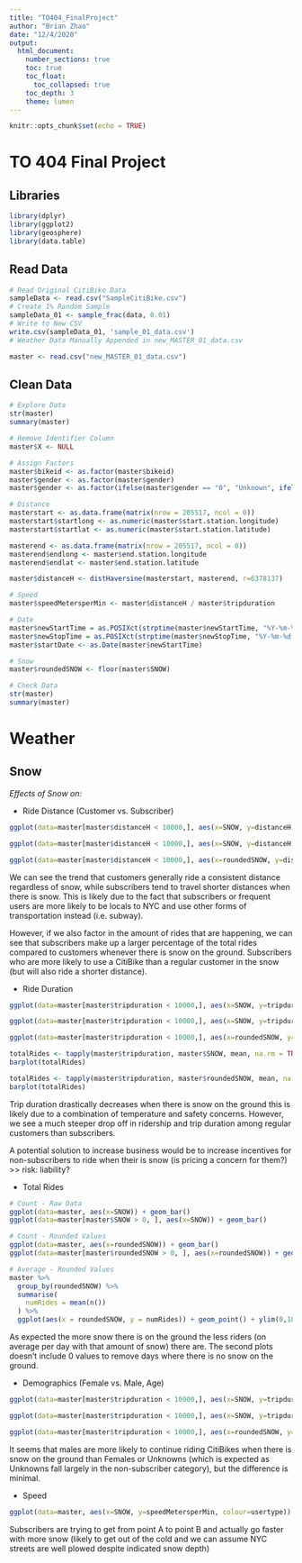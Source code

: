 ```yaml
---
title: "TO404_FinalProject"
author: "Brian Zhao"
date: "12/4/2020"
output: 
  html_document:
    number_sections: true
    toc: true
    toc_float: 
      toc_collapsed: true
    toc_depth: 3
    theme: lumen
---
```


```r
knitr::opts_chunk$set(echo = TRUE)
```

# TO 404 Final Project

## Libraries
```r
library(dplyr)
library(ggplot2)
library(geosphere)
library(data.table)
```

## Read Data
```r
# Read Original CitiBike Data
sampleData <- read.csv("SampleCitiBike.csv")
# Create 1% Random Sample
sampleData_01 <- sample_frac(data, 0.01)
# Write to New CSV
write.csv(sampleData_01, 'sample_01_data.csv')
# Weather Data Manually Appended in new_MASTER_01_data.csv
```

```r
master <- read.csv("new_MASTER_01_data.csv")
```

## Clean Data
```r
# Explore Data
str(master)
summary(master)

# Remove Identifier Column
master$X <- NULL

# Assign Factors
master$bikeid <- as.factor(master$bikeid)
master$gender <- as.factor(master$gender)
master$gender <- as.factor(ifelse(master$gender == "0", "Unknown", ifelse(master$gender == "1", "Male", "Female")))

# Distance
masterstart <- as.data.frame(matrix(nrow = 205517, ncol = 0))
masterstart$startlong <- as.numeric(master$start.station.longitude)
masterstart$startlat <- as.numeric(master$start.station.latitude)

masterend <- as.data.frame(matrix(nrow = 205517, ncol = 0))
masterend$endlong <- master$end.station.longitude
masterend$endlat <- master$end.station.latitude

master$distanceH <- distHaversine(masterstart, masterend, r=6378137)

# Speed
master$speedMetersperMin <- master$distanceH / master$tripduration

# Date
master$newStartTime = as.POSIXct(strptime(master$newStartTime, "%Y-%m-%d %H:%M:%S"))
master$newStopTime = as.POSIXct(strptime(master$newStopTime, "%Y-%m-%d %H:%M:%S"))
master$startDate <- as.Date(master$newStartTime)

# Snow
master$roundedSNOW <- floor(master$SNOW)

# Check Data
str(master)
summary(master)
```

# Weather

## Snow
*Effects of Snow on:*

- Ride Distance (Customer vs. Subscriber)
```r
ggplot(data=master[master$distanceH < 10000,], aes(x=SNOW, y=distanceH, colour=usertype)) + geom_smooth() + labs(title = "Effects of Snow on Citi Bike Ride Distance", x = "Snow Depth (inches)", y = "Distance (meters)")

ggplot(data=master[master$distanceH < 10000,], aes(x=SNOW, y=distanceH, colour=usertype)) + geom_point(alpha = 0.5) + geom_jitter() + labs(title = "Effects of Snow on Citi Bike Ride Distance", x = "Snow Depth (inches)", y = "Distance (meters)")

ggplot(data=master[master$distanceH < 10000,], aes(x=roundedSNOW, y=distanceH, colour=usertype)) + geom_point(alpha = 0.5) + geom_jitter() + labs(title = "Effects of Snow on Citi Bike Ride Distance", x = "Snow Depth (rounded inches)", y = "Distance (meters)")
```

We can see the trend that customers generally ride a consistent distance regardless of snow, while subscribers tend to travel shorter distances when there is snow. This is likely due to the fact that subscribers or frequent users are more likely to be locals to NYC and use other forms of transportation instead (i.e. subway).

However, if we also factor in the amount of rides that are happening, we can see that subscribers make up a larger percentage of the total rides compared to customers whenever there is snow on the ground. Subscribers who are more likely to use a CitiBike than a regular customer in the snow (but will also ride a shorter distance).


- Ride Duration
```r
ggplot(data=master[master$tripduration < 10000,], aes(x=SNOW, y=tripduration, colour=usertype)) + geom_smooth() + labs(title = "Effects of Snow on Citi Bike Ride Duration", x = "Snow Depth (inches)", y = "Trip Duration (secs)")

ggplot(data=master[master$tripduration < 10000,], aes(x=SNOW, y=tripduration, colour=usertype)) + geom_point(alpha = 0.5) + geom_jitter() + labs(title = "Effects of Snow on Citi Bike Ride Duration", x = "Snow Depth (inches)", y = "Trip Duration (secs)")

ggplot(data=master[master$tripduration < 10000,], aes(x=roundedSNOW, y=tripduration, colour=usertype)) + geom_point(alpha = 0.5) + geom_jitter() + labs(title = "Effects of Snow on Citi Bike Ride Duration", x = "Snow Depth (rounded inches)", y = "Trip Duration (secs)")

totalRides <- tapply(master$tripduration, master$SNOW, mean, na.rm = TRUE)
barplot(totalRides)

totalRides <- tapply(master$tripduration, master$roundedSNOW, mean, na.rm = TRUE)
barplot(totalRides)
```

Trip duration drastically decreases when there is snow on the ground this is likely due to a combination of temperature and safety concerns. However, we see a much steeper drop off in ridership and trip duration among regular customers than subscribers.

A potential solution to increase business would be to increase incentives for non-subscribers to ride when their is snow (is pricing a concern for them?) >> risk: liability?


- Total Rides
```r
# Count - Raw Data
ggplot(data=master, aes(x=SNOW)) + geom_bar()
ggplot(data=master[master$SNOW > 0, ], aes(x=SNOW)) + geom_bar()

# Count - Rounded Values
ggplot(data=master, aes(x=roundedSNOW)) + geom_bar()
ggplot(data=master[master$roundedSNOW > 0, ], aes(x=roundedSNOW)) + geom_bar()

# Average - Rounded Values
master %>%
  group_by(roundedSNOW) %>%
  summarise(
    numRides = mean(n())
  ) %>%
  ggplot(aes(x = roundedSNOW, y = numRides)) + geom_point() + ylim(0,1000) + labs(x = "Snow Depth", y = "Average Number of CitiBike Rides")
```

As expected the more snow there is on the ground the less riders (on average per day with that amount of snow) there are. The second plots doesn't include 0 values to remove days where there is no snow on the ground.


- Demographics (Female vs. Male, Age)
```r
ggplot(data=master[master$tripduration < 10000,], aes(x=SNOW, y=tripduration, colour=gender)) + geom_smooth() + labs(title = "Effects of Snow on Citi Bike Riders based on Gender", x = "Snow Depth (inches)", y = "Trip Duration (secs)")

ggplot(data=master[master$tripduration < 10000,], aes(x=SNOW, y=tripduration, colour=gender)) + geom_point(alpha = 0.25) + geom_jitter() + labs(title = "Effects of Snow on Citi Bike Riders based on Gender", x = "Snow Depth (inches)", y = "Trip Duration (secs)")

ggplot(data=master[master$tripduration < 10000,], aes(x=roundedSNOW, y=tripduration, colour=gender)) + geom_point(alpha = 0.25) + geom_jitter() + labs(title = "Effects of Snow on Citi Bike Riders based on Gender", x = "Snow Depth (rounded inches)", y = "Trip Duration (secs)")
```

It seems that males are more likely to continue riding CitiBikes when there is snow on the ground than Females or Unknowns (which is expected as Unknowns fall largely in the non-subscriber category), but the difference is minimal.


- Speed
```r
ggplot(data=master, aes(x=SNOW, y=speedMetersperMin, colour=usertype)) + geom_smooth() + labs(title = "Effects of Snow on Citi Bike Rider Speed", x = "Snow Depth (inches)", y = "Speed (meters per min)")
```

Subscribers are trying to get from point A to point B and actually go faster with more snow (likely to get out of the cold and we can assume NYC streets are well plowed despite indicated snow depth)

